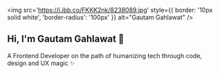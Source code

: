 

<img  src='https://i.ibb.co/FKKK2nk/8238089.jpg' style={{ border: '10px solid white', 'border-radius': '100px' }} alt="Gautam Gahlawat" />

## Hi, I'm Gautam Gahlawat 👋

A Frontend Developer on the path of humanizing tech through code,<br/>
design and UX magic ✨